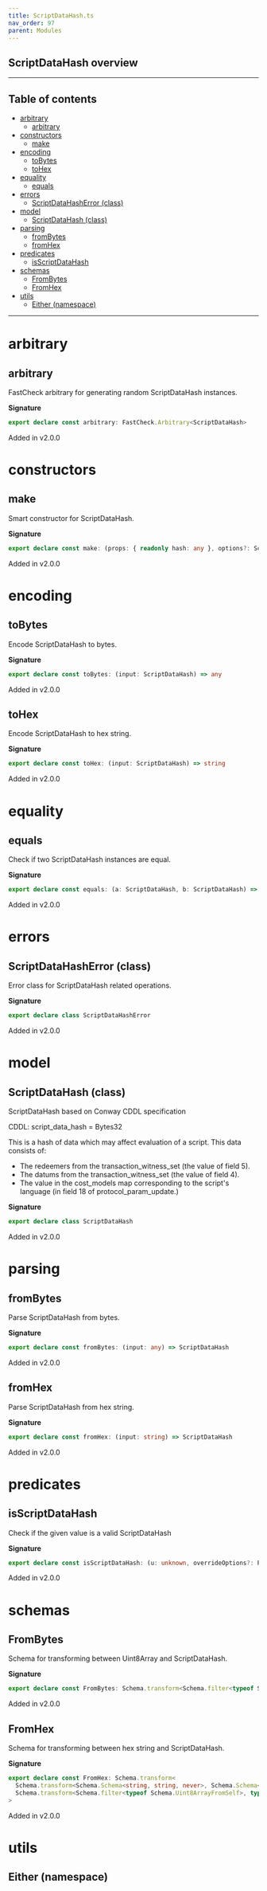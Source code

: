 ```yaml
---
title: ScriptDataHash.ts
nav_order: 97
parent: Modules
---
```


## ScriptDataHash overview

---

<h2 className="text-delta">Table of contents</h2>

- [arbitrary](#arbitrary)
  - [arbitrary](#arbitrary-1)
- [constructors](#constructors)
  - [make](#make)
- [encoding](#encoding)
  - [toBytes](#tobytes)
  - [toHex](#tohex)
- [equality](#equality)
  - [equals](#equals)
- [errors](#errors)
  - [ScriptDataHashError (class)](#scriptdatahasherror-class)
- [model](#model)
  - [ScriptDataHash (class)](#scriptdatahash-class)
- [parsing](#parsing)
  - [fromBytes](#frombytes)
  - [fromHex](#fromhex)
- [predicates](#predicates)
  - [isScriptDataHash](#isscriptdatahash)
- [schemas](#schemas)
  - [FromBytes](#frombytes-1)
  - [FromHex](#fromhex-1)
- [utils](#utils)
  - [Either (namespace)](#either-namespace)

---

# arbitrary

## arbitrary

FastCheck arbitrary for generating random ScriptDataHash instances.

**Signature**

```ts
export declare const arbitrary: FastCheck.Arbitrary<ScriptDataHash>
```

Added in v2.0.0

# constructors

## make

Smart constructor for ScriptDataHash.

**Signature**

```ts
export declare const make: (props: { readonly hash: any }, options?: Schema.MakeOptions | undefined) => ScriptDataHash
```

Added in v2.0.0

# encoding

## toBytes

Encode ScriptDataHash to bytes.

**Signature**

```ts
export declare const toBytes: (input: ScriptDataHash) => any
```

Added in v2.0.0

## toHex

Encode ScriptDataHash to hex string.

**Signature**

```ts
export declare const toHex: (input: ScriptDataHash) => string
```

Added in v2.0.0

# equality

## equals

Check if two ScriptDataHash instances are equal.

**Signature**

```ts
export declare const equals: (a: ScriptDataHash, b: ScriptDataHash) => boolean
```

Added in v2.0.0

# errors

## ScriptDataHashError (class)

Error class for ScriptDataHash related operations.

**Signature**

```ts
export declare class ScriptDataHashError
```

Added in v2.0.0

# model

## ScriptDataHash (class)

ScriptDataHash based on Conway CDDL specification

CDDL: script_data_hash = Bytes32

This is a hash of data which may affect evaluation of a script.
This data consists of:

- The redeemers from the transaction_witness_set (the value of field 5).
- The datums from the transaction_witness_set (the value of field 4).
- The value in the cost_models map corresponding to the script's language
  (in field 18 of protocol_param_update.)

**Signature**

```ts
export declare class ScriptDataHash
```

Added in v2.0.0

# parsing

## fromBytes

Parse ScriptDataHash from bytes.

**Signature**

```ts
export declare const fromBytes: (input: any) => ScriptDataHash
```

Added in v2.0.0

## fromHex

Parse ScriptDataHash from hex string.

**Signature**

```ts
export declare const fromHex: (input: string) => ScriptDataHash
```

Added in v2.0.0

# predicates

## isScriptDataHash

Check if the given value is a valid ScriptDataHash

**Signature**

```ts
export declare const isScriptDataHash: (u: unknown, overrideOptions?: ParseOptions | number) => u is ScriptDataHash
```

Added in v2.0.0

# schemas

## FromBytes

Schema for transforming between Uint8Array and ScriptDataHash.

**Signature**

```ts
export declare const FromBytes: Schema.transform<Schema.filter<typeof Schema.Uint8ArrayFromSelf>, typeof ScriptDataHash>
```

Added in v2.0.0

## FromHex

Schema for transforming between hex string and ScriptDataHash.

**Signature**

```ts
export declare const FromHex: Schema.transform<
  Schema.transform<Schema.Schema<string, string, never>, Schema.Schema<Uint8Array, Uint8Array, never>>,
  Schema.transform<Schema.filter<typeof Schema.Uint8ArrayFromSelf>, typeof ScriptDataHash>
>
```

Added in v2.0.0

# utils

## Either (namespace)
